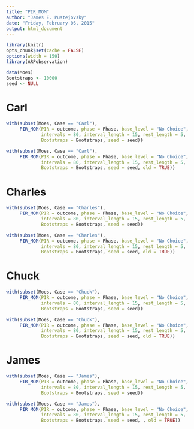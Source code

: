 ```yaml
---
title: "PIR_MOM"
author: "James E. Pustejovsky"
date: "Friday, February 06, 2015"
output: html_document
---
```


```r
library(knitr)
opts_chunk$set(cache = FALSE)
options(width = 150)
library(ARPobservation)

data(Moes)
Bootstraps <- 10000
seed <- NULL
```

# Carl
```r
with(subset(Moes, Case == "Carl"),
     PIR_MOM(PIR = outcome, phase = Phase, base_level = "No Choice",
             intervals = 80, interval_length = 15, rest_length = 5, 
             Bootstraps = Bootstraps, seed = seed))

with(subset(Moes, Case == "Carl"),
     PIR_MOM(PIR = outcome, phase = Phase, base_level = "No Choice",
             intervals = 80, interval_length = 15, rest_length = 5, 
             Bootstraps = Bootstraps, seed = seed, old = TRUE))
```

# Charles
```r
with(subset(Moes, Case == "Charles"),
     PIR_MOM(PIR = outcome, phase = Phase, base_level = "No Choice",
             intervals = 80, interval_length = 15, rest_length = 5, 
             Bootstraps = Bootstraps, seed = seed))

with(subset(Moes, Case == "Charles"),
     PIR_MOM(PIR = outcome, phase = Phase, base_level = "No Choice",
             intervals = 80, interval_length = 15, rest_length = 5, 
             Bootstraps = Bootstraps, seed = seed, old = TRUE))
```

# Chuck
```r
with(subset(Moes, Case == "Chuck"),
     PIR_MOM(PIR = outcome, phase = Phase, base_level = "No Choice",
             intervals = 80, interval_length = 15, rest_length = 5, 
             Bootstraps = Bootstraps, seed = seed))

with(subset(Moes, Case == "Chuck"),
     PIR_MOM(PIR = outcome, phase = Phase, base_level = "No Choice",
             intervals = 80, interval_length = 15, rest_length = 5, 
             Bootstraps = Bootstraps, seed = seed, old = TRUE))

```

# James
```r
with(subset(Moes, Case == "James"),
     PIR_MOM(PIR = outcome, phase = Phase, base_level = "No Choice",
             intervals = 80, interval_length = 15, rest_length = 5, 
             Bootstraps = Bootstraps, seed = seed))

with(subset(Moes, Case == "James"),
     PIR_MOM(PIR = outcome, phase = Phase, base_level = "No Choice",
             intervals = 80, interval_length = 15, rest_length = 5, 
             Bootstraps = Bootstraps, seed = seed, , old = TRUE))

```
